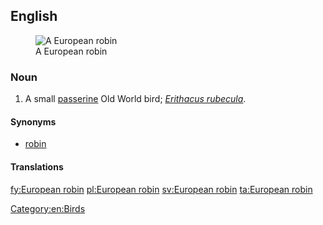 ==English==
[[Image:Erithacus rubecula (Marek Szczepanek).jpg|thumb|A European robin]]

===Noun===
{{en-noun|head=[[European]] [[robin]]}}

# A small [[passerine]] Old World bird; ''[[Erithacus rubecula]]''.

====Synonyms====
* [[robin]]

====Translations====
{{trans-see|small bird|robin}}
[[Category:en:Birds]]

[[fy:European robin]]
[[pl:European robin]]
[[sv:European robin]]
[[ta:European robin]]